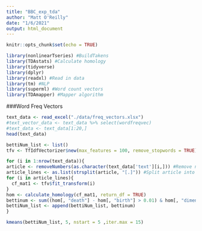 ```yaml
---
title: "BBC_exp_tda"
author: "Matt O'Reilly"
date: "1/6/2021"
output: html_document
---
```


```r
knitr::opts_chunk$set(echo = TRUE)
```

```r
library(nonlinearTseries) #BuildTakens
library(TDAstats) #Calculate homology
library(tidyverse) 
library(dplyr)
library(readxl) #Read in data
library(tm) #NLP
library(superml) #Word count vectors
library(TDAmapper) #Mapper algorithm
```


###Word Freq Vectors
```r
text_data <- read_excel("./data/freq_vectors.xlsx")
#text_vector_data <- text_data %>% select(wordfreqvec)
#text_data <- text_data[1:20,]
head(text_data)

```


```r
bettiNum_list <- list()
tfv <- TfIdfVectorizer$new(max_features = 100, remove_stopwords = TRUE)

for (i in 1:nrow(text_data)){
article <- removeNumbers(as.character(text_data['text'][i,])) #Remove numbers from articles
article_lines <- as.list(strsplit(article, "[.]")) #Split article into sentences
for (i in article_lines){
  cf_mat1 <- tfv$fit_transform(i)
}
hom <- calculate_homology(cf_mat1, return_df = TRUE)
bettinum <- sum((hom[, "death"] - hom[, "birth"] > 0.01) & hom[, "dimension"] == 1) 
bettiNum_list <- append(bettiNum_list, bettinum)
}

kmeans(bettiNum_list, 5, nstart = 5 ,iter.max = 15)


```
